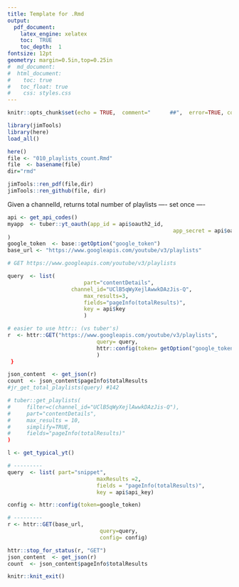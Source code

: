 ```yaml
---
title: Template for .Rmd
output: 
  pdf_document:
    latex_engine: xelatex
    toc:  TRUE
    toc_depth:  1
fontsize: 12pt
geometry: margin=0.5in,top=0.25in
#  md_document:
#  html_document:
#    toc: true
#  	toc_float: true
#    css: styles.css
---
```


```r
knitr::opts_chunk$set(echo = TRUE,  comment="      ##",  error=TRUE, collapse=TRUE)
```

```r
library(jimTools)
library(here)
load_all()
```

```r
here()
file <- "010_playlists_count.Rmd"
file  <- basename(file)
dir="rmd"

jimTools::ren_pdf(file,dir)
jimTools::ren_github(file, dir)
```
Given a channelId, returns total number of playlists
---- set once ----
```r
api <- get_api_codes()
myapp  <- tuber::yt_oauth(app_id = api$oauth2_id,
													app_secret = api$oauth2_secret
)
google_token  <- base::getOption("google_token")
base_url <- "https://www.googleapis.com/youtube/v3/playlists"
```

```r
# GET https://www.googleapis.com/youtube/v3/playlists 

query  <- list(
						part="contentDetails",
    				channel_id="UClB5qWyXejlAwwkDAzJis-Q",
						max_results=3,
						fields="pageInfo(totalResults)",
						key = api$key
						)

# easier to use httr:: (vs tuber's)
r  <- httr::GET("https://www.googleapis.com/youtube/v3/playlists",
 							query= query,
 							httr::config(token= getOption("google_token"))
							)
 }

json_content  <- get_json(r)
count  <- json_content$pageInfo$totalResults
#jr_get_total_playlists(query) #142

# tuber::get_playlists(
#     filter=c(channel_id="UClB5qWyXejlAwwkDAzJis-Q"),
#     part="contentDetails",
#     max_results = 10,
#     simplify=TRUE,
#     fields="pageInfo(totalResults)"
)

```
```r
l <- get_typical_yt()

# ---------
query  <- list( part="snippet",
							maxResults =2,
							fields = "pageInfo(totalResults)",
							key = api$api_key)

config <- httr::config(token=google_token)

# ---------
r <- httr::GET(base_url,
							 query=query, 
							 config= config) 

httr::stop_for_status(r, "GET")
json_content  <- get_json(r)
count  <- json_content$pageInfo$totalResults
```

```r
knitr::knit_exit()
```
